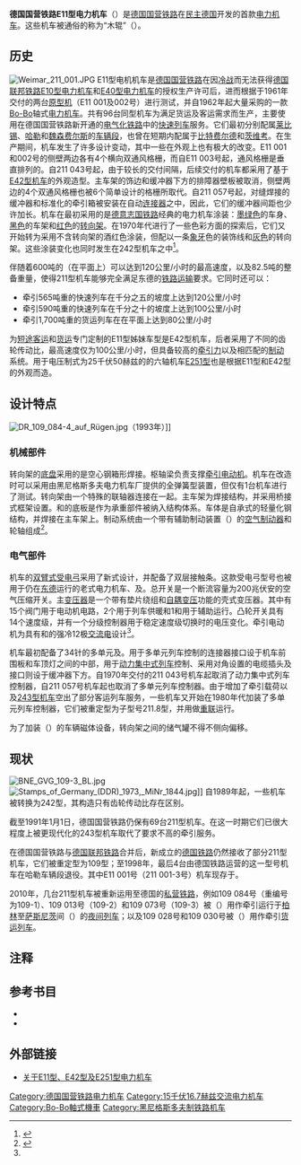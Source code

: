 {{Infobox Locomotive
|name=德国国营铁路E11型/211型电力机车<br>德国铁路109型电力机车
|powertype=[[电力机车|电力机车]]
|image=211 001 Luetzel 03042010.JPG
|caption=211 001号馆藏机车在{{link-de|科布伦茨德国铁路博物馆|DB Museum Koblenz}}进行展示运行
|totalproduction=96
|builddate=1961–1963，1970–1976
|retiredate=1990年代
|builder={{link-de|黑尼格斯多夫电力机车厂|Lokomotivbau Elektrotechnische Werke Hans Beimler Hennigsdorf}}
|uicclass=Bo'Bo'
|axleload=20吨
|topspeed=120公里/小时
|gauge={{RailGauge|sg|al=on|allk=on}}
|length=16,260毫米
|weight=82.5公吨
|tractionmotors=4台
|poweroutput=2,740千瓦（持续）<br>2,920千瓦（每小时）
|tractiveeffort=216千牛
|electricsystem=15千伏16⅔赫兹[[交流电|交流电]]
|collectionmethod=[[高架电缆|高架电缆]] 
}}
'''德国国营铁路E11型电力机车'''（{{lang-de|'''DR-Baureihe E 11'''，自1970年起使用'''211型'''，并入[[德国铁路|德国铁路]]后使用'''109型'''}}）是[[德国国营铁路|德国国营铁路]]在[[民主德国|民主德国]]开发的首款[[电力机车|电力机车]]。这些机车被通俗的称为“木辊”（{{lang|de|Holzroller}}）。

==历史==
[[File:Weimar_211_001.JPG|thumb]]
E11型电机机车是[[德国国营铁路|德国国营铁路]]在因[[冷战|冷战]]而无法获得[[德国联邦铁路E10型电力机车|德国联邦铁路E10型电力机车]]和[[德国联邦铁路E40型电力机车|E40型电力机车]]的授权生产许可后，进而根据{{link-de|黑尼格斯多夫汉斯·拜姆勒电力机车厂|Lokomotivbau Elektrotechnische Werke Hans Beimler Hennigsdorf}}于1961年交付的两台[[原型_(工程)|原型机]]（E11 001及002号）进行测试，并自1962年起大量采购的一款[[Bo-Bo|Bo-Bo]]轴式[[电力机车|电力机车]]。共有96台同型机车为满足货运及客运需求而生产，主要使用在德国国营铁路新开通的[[电气化铁路|电气化铁路]]中的[[快速列车_(德国)|快速列车]]服务。它们最初分别配属[[莱比锡|莱比锡]]、[[哈勒|哈勒]]和[[魏森费尔斯|魏森费尔斯]]的[[车辆段|车辆段]]，也曾在短期内配属于[[比特费尔德|比特费尔德]]和[[茨维考|茨维考]]。在生产期间，机车发生了许多设计变动，其中一些在外观上也有极大的改变。E11 001和002号的侧壁两边各有4个横向双通风格栅，而自E11 003号起，通风格栅是垂直排列的。自211 043号起，由于较长的交付间隔，后续交付的机车都采用了基于[[E42型机车|E42型机车]]的外观造型。主车架的饰边和缓冲器下方的排障器壁板被取消，侧壁两边的4个双通风格栅也被6个简单设计的格栅所取代。自211 057号起，对缝焊接的缓冲器和标准化的牵引箱被安装在自动[[铁路连接器|连接器]]之中，因此，它们的缓冲器间距也少许加长。机车在最初采用的是[[德意志国铁路|德意志国铁路]]经典的电力机车涂装：[[墨绿色|墨绿色]]的车身、[[黑色|黑色]]的车架和[[红色|红色]]的[[转向架|转向架]]。在1970年代进行了一些色彩方面的探索后，它们又开始转为采用不含转向架的酒红色涂装，但配以一条[[象牙|象牙]]色的装饰线和[[灰色|灰色]]的转向架。这些涂装变化也同时发生在242型机车之中<ref>{{de}}{{cite web|url=http://www.br142.de/index.php?nav=1407850&lang=1|title=Baureihe E 11 - Entwicklung|work=Daniel Berg|accessdate=2013-12-19|archive-url=https://web.archive.org/web/20131219105541/http://www.br142.de/index.php?nav=1407850&lang=1|archive-date=2013-12-19|dead-url=yes}}</ref>。

伴随着600吨的{{link-de|牵引载荷|Anhängelast}}（在平面上）可以达到120公里/小时的最高速度，以及82.5吨的整备重量，使得211型机车能够完全满足东德的[[铁路运输|铁路运输]]要求。它同时还可以：
* 牵引565吨重的快速列车在千分之五的坡度上达到120公里/小时
* 牵引590吨重的快速列车在千分之十的坡度上达到100公里/小时
* 牵引1,700吨重的货运列车在在平面上达到80公里/小时

为[[短途客运|短途客运]]和[[货运|货运]]专门定制的E11型姊妹车型是E42型机车，后者采用了不同的齿轮传动比，最高速度仅为100公里/小时，但具备较高的[[牵引力|牵引力]]以及相匹配的[[煞車|制动]]系统。用于电压制式为25千伏50赫兹的{{link-de|吕伯兰铁路|Rübelandbahn}}的六轴机车[[E251型|E251型]]也是根据E11型和E42型的外观而造。

==设计特点==
[[File:DR_109_084-4_auf_Rügen.jpg|thumb]]（1993年）]]
===机械部件===
转向架的[[底盘|底盘]]采用的是空心钢箱形焊接。枢轴梁负责支撑[[牵引电动机|牵引电动机]]。机车在改造时可以采用由黑尼格斯多夫电力机车厂提供的全弹簧型{{link-de|锥环弹簧传动|Hohlwellen-Antrieb}}装置，但仅有1台机车进行了测试。转向架由一个特殊的联轴器连接在一起。主车架为焊接结构，并采用桥接式框架设置。{{link-de|驾驶室|Führerstand}}和{{link-de|机械室|Maschinenraum}}的底板是作为承重部件被纳入结构体系。车体是自承式的轻量化钢结构，并焊接在主车架上。制动系统由一个带有辅助制动装置（{{lang|de|K-GPR mZ型，旧称Kssbr m.Z.}}）的[[空气制动|空气制动器]]和轮轴{{link-de|手制动器|Handbremse}}组成<ref name="Konstruktion">{{de}}{{cite web|url=http://www.br142.de/index.php?nav=1407851&lang=1|title=Baureihe E 11 - Konstruktion|work=Daniel Berg|accessdate=2013-12-19|archive-url=https://web.archive.org/web/20131219104928/http://www.br142.de/index.php?nav=1407851&lang=1|archive-date=2013-12-19|dead-url=yes}}</ref>。

===电气部件===
机车的[[受电弓|双臂式受电弓]]采用了新式设计，并配备了双层接触条。这款受电弓型号也被用于仍在[[东德|东德]]运行的老式电力机车{{link-de|E04型|DR-Baureihe E 04}}、{{link-de|E44型|DR-Baureihe E 44}}及{{link-de|E94型|DR-Baureihe E 94}}。总开关是一个断流容量为200兆伏安的空气压缩开关。主[[变压器|变压器]]是一个带有垫片绕组和[[自耦变压|自耦变压]]功能的{{link-de|强冷|Fremdbelüftung}}壳式变压器。其中有15个阀门用于电动机电路，2个用于列车供暖和1和用于辅助运行。凸轮开关具有14个速度级，并有一个分级控制器用于稳定速度级切换时的电压变化。牵引电动机为具有{{link-de|整流绕组|Wendepolwicklung}}和{{link-de|均衡绕组|Kompensationswicklung}}的强冷12极[[交流电动机|交流电]]{{link-de|串励电动机|Einphasen-Reihenschlussmotor}}设计<ref name="Konstruktion"/>。

机车最初配备了34针的多单元及{{link-de|动力集中式列车控制器|Wendezugsteuerung}}。用于多单元列车控制的连接器接口设于机车前围板和车顶灯之间的中部，用于[[动力集中式列车|动力集中式列车]]控制、采用对角设置的电缆插头及接口则设于缓冲器下方。自1970年交付的211 043号机车起取消了动力集中式列车控制器，自211 057号机车起也取消了多单元列车控制器。由于增加了牵引载荷以及[[德国国营铁路243型电力机车|243型机车]]空出了部分客运列车服务，一些机车又开始在1980年代加装了多单元列车控制器，它们被重定型为子型号211.8型，并用做[[机车重联|重联]]运行。

为了加装{{link-de|点状列车控制装置|Punktförmige Zugbeeinflussung}}（{{lang|de|PZB}}）的车辆磁体设备，转向架之间的储气罐不得不侧向偏移。

==现状==
[[File:BNE_GVG_109-3_BL.jpg|thumb]]
[[File:Stamps_of_Germany_(DDR)_1973,_MiNr_1844.jpg|thumb]]]]
自1989年起，一些机车被转换为242型，其构造只有齿轮传动比存在区别。

截至1991年1月1日，德国国营铁路仍保有69台211型机车。在这一时期它们已很大程度上被更现代化的243型机车取代了要求不高的牵引服务。

在德国国营铁路与[[德国联邦铁路|德国联邦铁路]]合并后，新成立的[[德国铁路|德国铁路]]仍然接收了部分211型机车，它们被重定型为109型；至1998年，最后4台由德国铁路运营的这一型号机车在哈勒车辆段退役。其中E11 001号（211 001-3号）机车现存于{{link-de|哈勒德国铁路博物馆|DB Museum Halle (Saale)}}。

2010年，几台211型机车被重新运用至德国的[[私铁|私营铁路]]，例如109 084号（重编号为109-1）、109 013号（109-2）和109 073号（109-3）被{{link-de|格奥尔格交通集团|Georg Verkehrsorganisation}}（{{lang|de|GVG}}）用作牵引运行于[[柏林|柏林]]至[[萨斯尼茨|萨斯尼茨]]间（{{link-de|皇家航线|Königslinie}}）的[[夜间列车|夜间列车]]；以及109 028号和109 030号被{{link-de|波茨坦铁路公司|Eisenbahngesellschaft Potsdam}}（{{lang|de|EGP}}）用作牵引[[货运列车|货运列车]]。

==注释==
{{reflist}}

==参考书目==
{{refbegin}}
* {{de}}{{cite book|author=Dieter Bäzold, Günther Fiebig|title=''Ellok-Archiv''|edition=6.|publisher=Transpress Verlag|location=Berlin|year=1987|ISBN=3-344-00173-6}}
* {{de}}{{cite journal|author=Siegfried Müller, Horstmar Seifarth|title=''E11 E211 E42 E251''|journal=Eisenbahn-Kurier|location=Freiburg|year=1998|volume=EK-Aspekte 10|ISSN=1611-3985}}
{{refend}}

== 外部链接 ==
{{commonscat|DR Class 211}}
* {{de}}[http://www.holzroller.de/ 关于E11型、E42型及E251型电力机车] {{Wayback|url=http://www.holzroller.de/ |date=20140102233114 }}

{{德国国营铁路机车车辆|e}}
{{德国铁路机车车辆}}

{{DEFAULTSORT:DR-Baureihe E 11}}
[[Category:德国国营铁路电力机车|Category:德国国营铁路电力机车]]
[[Category:15千伏16.7赫兹交流电力机车|Category:15千伏16.7赫兹交流电力机车]]
[[Category:Bo-Bo軸式機車|Category:Bo-Bo軸式機車]]
[[Category:黑尼格斯多夫制铁路机车|Category:黑尼格斯多夫制铁路机车]]